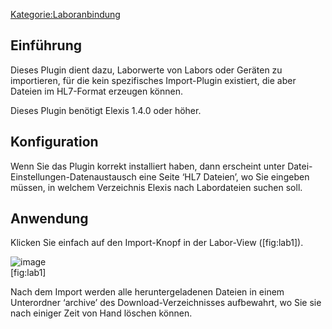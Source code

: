 [[Kategorie:Laboranbindung]]
== Einführung ==

Dieses Plugin dient dazu, Laborwerte von Labors oder Geräten zu importieren, für die kein spezifisches Import-Plugin existiert, die aber Dateien im HL7-Format erzeugen können.

Dieses Plugin benötigt Elexis 1.4.0 oder höher.

== Konfiguration ==

Wenn Sie das Plugin korrekt installiert haben, dann erscheint unter Datei-Einstellungen-Datenaustausch eine Seite ‘HL7 Dateien’, wo Sie eingeben müssen, in welchem Verzeichnis Elexis nach Labordateien suchen soll.

== Anwendung ==

Klicken Sie einfach auf den Import-Knopf in der Labor-View ([fig:lab1]).

[[File:Ch.elexis.laborimport.hl7.allg/abb1.png|image]]<br />
 [fig:lab1]

Nach dem Import werden alle heruntergeladenen Dateien in einem Unterordner ‘archive’ des Download-Verzeichnisses aufbewahrt, wo Sie sie nach einiger Zeit von Hand löschen können.



{{PluginInfo
|plugin=ch.elexis.laborimport.hl7.allg
| eingelesen=von /elexis-base/ch.elexis.laborimport.hl7.allg/doc/ch.elexis.laborimport.hl7.allg.tex am 29.03.2013
| name=Laborimport HL7
| description=Import von Laborresultaten aus HL7-Dateien
| category=feature
| license=EPL
| first_commit_date=2008-09-30
| first_commit_author=rgw_ch
| responsible=weirich@elexis.ch
| type=Laboranbindung


}}